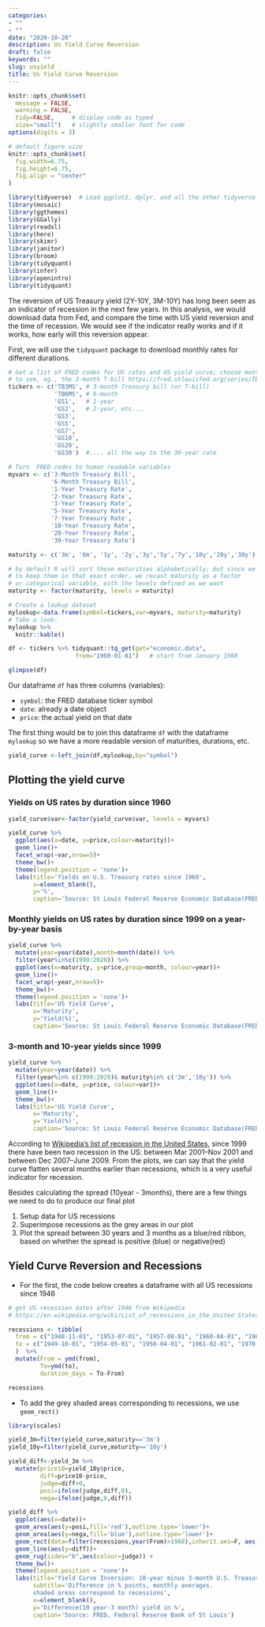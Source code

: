 ```yaml
---
categories:
- ""
- ""
date: "2020-10-20"
description: Us Yield Curve Reversion
draft: false
keywords: ""
slug: usyield
title: Us Yield Curve Reversion
---
```



```r
knitr::opts_chunk$set(
  message = FALSE, 
  warning = FALSE, 
  tidy=FALSE,     # display code as typed
  size="small")   # slightly smaller font for code
options(digits = 3)

# default figure size
knitr::opts_chunk$set(
  fig.width=6.75, 
  fig.height=6.75,
  fig.align = "center"
)
```


```r
library(tidyverse)  # Load ggplot2, dplyr, and all the other tidyverse packages
library(mosaic)
library(ggthemes)
library(GGally)
library(readxl)
library(here)
library(skimr)
library(janitor)
library(broom)
library(tidyquant)
library(infer)
library(openintro)
library(tidyquant)
```

The reversion of US Treasury yield (2Y-10Y, 3M-10Y) has long been seen as an indicator of recession in the next few years. In this analysis, we would download data from Fed, and compare the time with US yield reversion and the time of recession. We would see if the indicator really works and if it works, how early will this reversion appear.



First, we will use the `tidyquant` package to download monthly rates for different durations. 

```r
# Get a list of FRED codes for US rates and US yield curve; choose monthly frequency
# to see, eg., the 3-month T-bill https://fred.stlouisfed.org/series/TB3MS
tickers <- c('TB3MS', # 3-month Treasury bill (or T-bill)
             'TB6MS', # 6-month
             'GS1',   # 1-year
             'GS2',   # 2-year, etc....
             'GS3',
             'GS5',
             'GS7',
             'GS10',
             'GS20',
             'GS30')  #.... all the way to the 30-year rate

# Turn  FRED codes to human readable variables
myvars <- c('3-Month Treasury Bill',
            '6-Month Treasury Bill',
            '1-Year Treasury Rate',
            '2-Year Treasury Rate',
            '3-Year Treasury Rate',
            '5-Year Treasury Rate',
            '7-Year Treasury Rate',
            '10-Year Treasury Rate',
            '20-Year Treasury Rate',
            '30-Year Treasury Rate')

maturity <- c('3m', '6m', '1y', '2y','3y','5y','7y','10y','20y','30y')

# by default R will sort these maturities alphabetically; but since we want
# to keep them in that exact order, we recast maturity as a factor 
# or categorical variable, with the levels defined as we want
maturity <- factor(maturity, levels = maturity)

# Create a lookup dataset
mylookup<-data.frame(symbol=tickers,var=myvars, maturity=maturity)
# Take a look:
mylookup %>% 
  knitr::kable()

df <- tickers %>% tidyquant::tq_get(get="economic.data", 
                   from="1960-01-01")   # start from January 1960

glimpse(df)
```

Our dataframe `df` has three columns (variables):

- `symbol`: the FRED database ticker symbol
- `date`: already a date object
- `price`: the actual yield on that date

The first thing would be to join this dataframe `df` with the dataframe `mylookup` so we have a more readable version of maturities, durations, etc.


```r

yield_curve <-left_join(df,mylookup,by="symbol") 
```

## Plotting the yield curve


### Yields on US rates by duration since 1960
```r
yield_curve$var<-factor(yield_curve$var, levels = myvars)

```

```r
yield_curve %>% 
  ggplot(aes(x=date, y=price,colour=maturity))+
  geom_line()+
  facet_wrap(~var,nrow=5)+
  theme_bw()+
  theme(legend.position = 'none')+
  labs(title='Yields on U.S. Treasury rates since 1960',
       x=element_blank(),
       y='%',
       caption='Source: St Louis Federal Reserve Economic Database(FRED)')

```

### Monthly yields on US rates by duration since 1999 on a year-by-year basis

```r
yield_curve %>% 
  mutate(year=year(date),month=month(date)) %>% 
  filter(year%in%c(1999:2020)) %>% 
  ggplot(aes(x=maturity, y=price,group=month, colour=year))+
  geom_line()+
  facet_wrap(~year,nrow=5)+
  theme_bw()+
  theme(legend.position = 'none')+
  labs(title='US Yield Curve',
       x='Maturity',
       y='Yield(%)',
       caption='Source: St Louis Federal Reserve Economic Database(FRED)')
```

### 3-month and 10-year yields since 1999
```r
yield_curve %>% 
  mutate(year=year(date)) %>% 
  filter(year%in% c(1999:2020)& maturity%in% c('3m','10y')) %>% 
  ggplot(aes(x=date, y=price, colour=var))+
  geom_line()+
  theme_bw()+
  labs(title='US Yield Curve',
       x='Maturity',
       y='Yield(%)',
       caption='Source: St Louis Federal Reserve Economic Database(FRED)')
```

According to [Wikipedia's list of recession in the United States](https://en.wikipedia.org/wiki/List_of_recessions_in_the_United_States), since 1999 there have been two recession in the US: between Mar 2001–Nov 2001 and between Dec 2007–June 2009. From the plots, we can say that the yield curve flatten several months earlier than recessions, which is a very useful indicator for recession. 


Besides calculating the spread (10year - 3months), there are a few things we need to do to produce our final plot

1. Setup data for US recessions
1. Superimpose recessions as the grey areas in our plot
1. Plot the spread between 30 years and 3 months as a blue/red ribbon, based on whether the spread is positive (blue) or negative(red)

## Yield Curve Reversion and Recessions

- For the first, the code below creates a dataframe with all US recessions since 1946

```r

# get US recession dates after 1946 from Wikipedia 
# https://en.wikipedia.org/wiki/List_of_recessions_in_the_United_States

recessions <- tibble(
  from = c("1948-11-01", "1953-07-01", "1957-08-01", "1960-04-01", "1969-12-01", "1973-11-01", "1980-01-01","1981-07-01", "1990-07-01", "2001-03-01", "2007-12-01"),  
  to = c("1949-10-01", "1954-05-01", "1958-04-01", "1961-02-01", "1970-11-01", "1975-03-01", "1980-07-01", "1982-11-01", "1991-03-01", "2001-11-01", "2009-06-01") 
  )  %>% 
  mutate(From = ymd(from), 
         To=ymd(to),
         duration_days = To-From)

recessions
```

- To add the grey shaded areas corresponding to recessions, we use `geom_rect()`

```r
library(scales)
```

```r
yield_3m=filter(yield_curve,maturity=='3m')
yield_10y=filter(yield_curve,maturity=='10y')

yield_diff<-yield_3m %>% 
  mutate(price10=yield_10y$price,
         diff=price10-price,
         judge=diff>0,
         posi=ifelse(judge,diff,0),
         nega=ifelse(judge,0,diff)) 

yield_diff %>% 
  ggplot(aes(x=date))+
  geom_area(aes(y=posi,fill='red'),outline.type='lower')+
  geom_area(aes(y=nega,fill='blue'),outline.type='lower')+
  geom_rect(data=filter(recessions,year(From)>1960),inherit.aes=F, aes(xmin=From, xmax=To, ymin=-Inf, ymax=+Inf), fill='grey', alpha=0.5)+
  geom_line(aes(y=diff))+
  geom_rug(sides="b",aes(colour=judge)) +
  theme_bw()+
  theme(legend.position = 'none')+
  labs(title='Yield Curve Inversion: 10-year minus 3-month U.S. Treasury rates',
       subtitle='Difference in % points, monthly averages.
       shaded areas correspond to recessions',
       x=element_blank(),
       y='Difference(10 year-3 month) yield in %',
       caption='Source: FRED, Federal Reserve Bank of St Louis')
```
